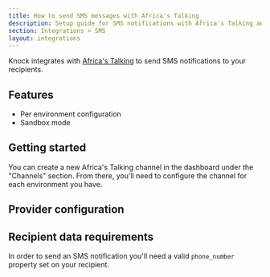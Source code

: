 ```yaml
---
title: How to send SMS messages with Africa's Talking
description: Setup guide for SMS notifications with Africa's Talking and Knock
section: Integrations > SMS
layout: integrations
---
```



Knock integrates with [Africa's Talking](https://africastalking.com/) to send SMS notifications to your recipients.

## Features

- Per environment configuration
- Sandbox mode

## Getting started

You can create a new Africa's Talking channel in the dashboard under the "Channels" section. From there, you'll need to configure the channel for each environment you have.

## Provider configuration

<Attributes>
  <Attribute
    name="API Key"
    type="string*"
    description="The API key from Africa's Talking."
  />
  <Attribute
    name="Username"
    type="string*"
    description="The username from Africa's Talking."
  />
  <Attribute
    name="Short code"
    type="string (optional)"
    description="The short code to send messages from."
  />
</Attributes>

## Recipient data requirements

In order to send an SMS notification you'll need a valid `phone_number` property set on your recipient.
